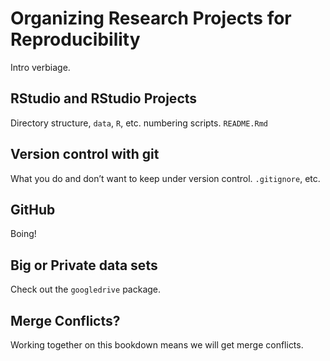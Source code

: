 # Organizing Research Projects for Reproducibility {#reporg}

Intro verbiage.

## RStudio and RStudio Projects

Directory structure, `data`, `R`, etc. numbering scripts.  `README.Rmd`

## Version control with git

What you do and don't want to keep under version control.  `.gitignore`, etc.

## GitHub

Boing!

## Big or Private data sets

Check out the `googledrive` package.

## Merge Conflicts?

Working together on this bookdown means we will get merge conflicts.  


